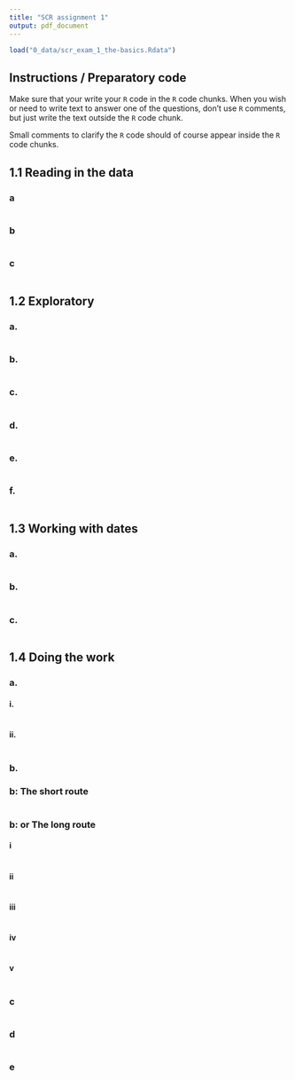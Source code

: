 ```yaml
---
title: "SCR assignment 1"
output: pdf_document
---
```





```r
load("0_data/scr_exam_1_the-basics.Rdata")
```

## Instructions / Preparatory code

Make sure that your write your `R` code in the `R` code chunks. When you wish or need to write text to answer one of the questions, don't use `R` comments, but just write the text outside the `R` code chunk. 

Small comments to clarify the `R` code should of course appear inside the `R` code chunks.



## 1.1 Reading in the data

### a

```r
```

### b

```r
```

### c

```r
```


## 1.2 Exploratory 

### a.

```r
```

### b.

```r
```

### c.

```r
```

### d.

```r
```

### e.

```r
```


### f.

```r
```

## 1.3 Working with dates

### a.

```r
```

### b.

```r
```

### c.

```r
```

## 1.4 Doing the work

### a.

#### i.

```r
```

#### ii.

```r
```

### b.

### b: The short route

```r
```


### b: or The long route

#### i

```r
```

#### ii

```r
```

#### iii

```r
```

#### iv

```r
```

#### v

```r
```

### c

```r
```

### d

```r
```

### e

```r
```
